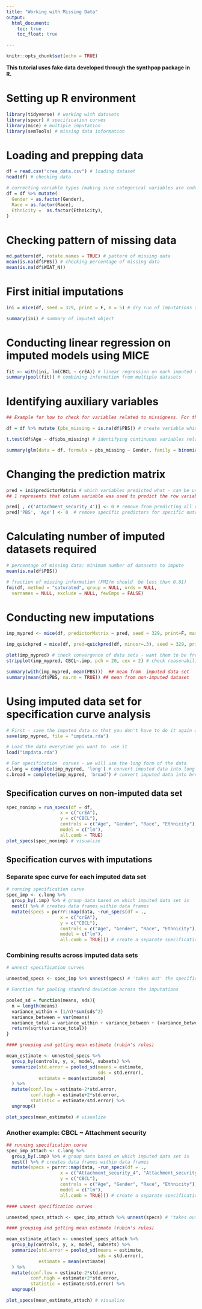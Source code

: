 ```yaml
---
title: "Working with Missing Data"
output:
  html_document:
    toc: true
    toc_float: true

---
```


```r
knitr::opts_chunk$set(echo = TRUE)
```

**This tutorial uses fake data developed through the synthpop package in R.**  

# Setting up R environment
```r
library(tidyverse) # working with datasets
library(specr) # specification curves
library(mice) # multiple imputation
library(semTools) # missing data information
```

# Loading and prepping data
```r
df = read.csv("crea_data.csv") # loading dataset
head(df) # checking data

# correcting variable types (making sure categorical variables are coded as factors)
df = df %>% mutate(
  Gender = as.factor(Gender),
  Race = as.factor(Race),
  Ethnicity =  as.factor(Ethnicity),
)
```

# Checking pattern of missing data
```r
md.pattern(df, rotate.names = TRUE) # pattern of missing data
mean(is.na(df$PBS)) # checking percentage of missing data
mean(is.na(df$WIAT_N))
```

# First initial imputations
```r
ini = mice(df, seed = 329, print = F, m = 5) # dry run of imputations to see how it works

summary(ini) # summary of imputed object
```

# Conducting linear regression on imputed models using MICE
```r
fit <- with(ini, lm(CBCL ~ crEA)) # linear regression on each imputed dataset separately
summary(pool(fit)) # combining information from multiple datasets
```

# Identifying auxiliary variables
```r

## Example for how to check for variables related to missigness. For the sake of today's workshop, we will include all variables in the imputation model (better to err on the side of more!). 

df = df %>% mutate (pbs_missing = is.na(df$PBS)) # create variable which specifies missingness

t.test(df$Age ~ df$pbs_missing) # identifying continuous variables related to missingness

summary(glm(data = df, formula = pbs_missing ~ Gender, family = binomial(link='logit')))  # identifying categorical variables related to missingness
```

# Changing the prediction matrix
```r
pred = ini$predictorMatrix # which variables predicted what - can be useful when you don't want certain variables to be predictors. MICE doesn't allow you to remove a variable from being predicted unless you also want to remove it from being a predictor (you will have to create your own prediction matrix for that)
## 1 represents that column variable was used to predict the row variable

pred[ , c('Attachment_security_4')] <- 0 # remove from predicting all variables
pred['PBS', 'Age'] <- 0  # remove specific predictors for specific outcomes
```

# Calculating number of imputed datasets required
```r
# percentage of missing data: minimum number of datasets to impute
mean(is.na(df$PBS))

# fraction of missing information (FMI/m should  be less than 0.01)
fmi(df, method = "saturated", group = NULL, ords = NULL,
  varnames = NULL, exclude = NULL, fewImps = FALSE)
```

# Conducting new imputations 
```r
imp_mypred <- mice(df, predictorMatrix = pred, seed = 329, print=F, maxit = 10, m = 10) # using our own prediction matrix -- change maxit and mice to increase number of iterations and number of imputed data sets respectively

imp_quickpred = mice(df, pred=quickpred(df, mincor=.3), seed = 329, print=F) # the second option is to use pre-set criteria for which variables shouldbe used to predict

plot(imp_mypred) # check convergence of data sets - want them to be free of any trends in later iterations
stripplot(imp_mypred, CBCL~.imp, pch = 20, cex = 2) # check reasonability of imputed values

summary(with(imp_mypred, mean(PBS)))  ## mean from  imputed data set
summary(mean(df$PBS, na.rm = TRUE)) ## mean from non-imputed dataset
```

# Using imputed data set for specification curve analysis
```r
# First - save the imputed data so that you don't have to do it again and again
save(imp_mypred, file = "impdata.rda")

# Load the data everytime you want to  use it
load("impdata.rda")

# For specification  curves - we will use the long form of the data
c.long = complete(imp_mypred, 'long') # convert imputed data into long form dataframe
c.broad = complete(imp_mypred, 'broad') # convert imputed data into broad form dataframe
```

## Specification curves on non-imputed data set
```r
spec_nonimp = run_specs(df = df,
                    x = c("crEA"),
                    y = c("CBCL"),
                    controls = c("Age", "Gender", "Race", "Ethnicity"),
                    model = c("lm"),
                    all.comb = TRUE)
plot_specs(spec_nonimp) # visualize
```

## Specification curves with imputations

### Separate spec curve for each imputed data set
```r
  
# running specification curve
spec_imp <- c.long %>% 
  group_by(.imp) %>% # group data based on which imputed data set is
  nest() %>% # creates data frames within data frames
  mutate(specs = purrr::map(data, ~run_specs(df = .,
                    x = c("crEA"),
                    y = c("CBCL"),
                    controls = c("Age", "Gender", "Race", "Ethnicity"),
                    model = c("lm"),
                    all.comb = TRUE))) # create a separate specification curve for each imputed data set

```

### Combining results across imputed data sets
```r

# unnest specification curves

unnested_specs <- spec_imp %>% unnest(specs) # 'takes out' the specifications from the dataframe

# Function for pooling standard deviation across the imputations

pooled_sd = function(means, sds){
  n = length(means)
  variance_within = (1/n)*sum(sds^2)
  variance_between = var(means)
  variance_total = variance_within + variance_between + (variance_between/n)
  return(sqrt(variance_total))
}

#### grouping and getting mean estimate (rubin's rules)

mean_estimate <- unnested_specs %>% 
  group_by(controls, y, x, model, subsets) %>% 
  summarize(std.error = pooled_sd(means = estimate, 
                                  sds = std.error),
            estimate = mean(estimate)
  ) %>% 
  mutate(conf.low = estimate-2*std.error, 
         conf.high = estimate+2*std.error, 
         statistic = estimate/std.error) %>% 
  ungroup()

plot_specs(mean_estimate) # visualize 
```

### Another example: CBCL ~ Attachment security

```r
## running specification curve
spec_imp_attach <- c.long %>% 
  group_by(.imp) %>% # group data based on which imputed data set is
  nest() %>% # creates data frames within data frames
  mutate(specs = purrr::map(data, ~run_specs(df = .,
                    x = c("Attachment_security_4", "Attachment_security_8"),
                    y = c("CBCL"),
                    controls = c("Age", "Gender", "Race", "Ethnicity"),
                    model = c("lm"),
                    all.comb = TRUE))) # create a separate specification curve for each imputed data set

#### unnest specification curves

unnested_specs_attach <- spec_imp_attach %>% unnest(specs) # 'takes out' the specifications from the dataframe

#### grouping and getting mean estimate (rubin's rules)

mean_estimate_attach <- unnested_specs_attach %>% 
  group_by(controls, y, x, model, subsets) %>% 
  summarize(std.error = pooled_sd(means = estimate, 
                                  sds = std.error),
            estimate = mean(estimate)
  ) %>% 
  mutate(conf.low = estimate-2*std.error, 
         conf.high = estimate+2*std.error, 
         statistic = estimate/std.error) %>% 
  ungroup()

plot_specs(mean_estimate_attach) # visualize 
```




